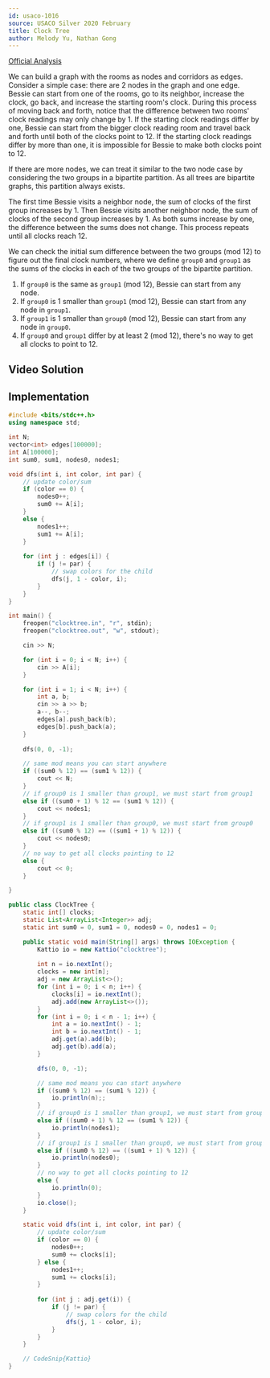 ```yaml
---
id: usaco-1016
source: USACO Silver 2020 February
title: Clock Tree
author: Melody Yu, Nathan Gong
---
```


[Official Analysis](http://www.usaco.org/current/data/sol_clocktree_silver_feb20.html)

We can build a graph with the rooms as nodes and corridors as edges. Consider a simple case: there are 2 nodes in the graph and one edge.
Bessie can start from one of the rooms, go to its neighbor, increase the clock, go back, and increase the starting room's clock.
During this process of moving back and forth, notice that the difference between two rooms' clock readings may only change by 1.
If the starting clock readings differ by one, Bessie can start from the bigger clock reading room and travel back and forth until both of the clocks point to 12.
If the starting clock readings differ by more than one, it is impossible for Bessie to make both clocks point to 12.

If there are more nodes, we can treat it similar to the two node case by considering the two groups in a bipartite partition. As all trees are bipartite graphs, this partition always exists.

The first time Bessie visits a neighbor node, the sum of clocks of the first group increases by 1.
Then Bessie visits another neighbor node, the sum of clocks of the second group increases by 1.
As both sums increase by one, the difference between the sums does not change.
This process repeats until all clocks reach 12.

We can check the initial sum difference between the two groups (mod 12) to figure out the final clock numbers, where we define $\texttt{group0}$ and $\texttt{group1}$ as the sums of the clocks in each of the two groups of the bipartite partition.

1. If $\texttt{group0}$ is the same as $\texttt{group1}$ (mod 12), Bessie can start from any node.
2. If $\texttt{group0}$ is 1 smaller than $\texttt{group1}$ (mod 12), Bessie can start from any node in $\texttt{group1}$.
3. If $\texttt{group1}$ is 1 smaller than $\texttt{group0}$ (mod 12), Bessie can start from any node in $\texttt{group0}$.
4. If $\texttt{group0}$ and $\texttt{group1}$ differ by at least 2 (mod 12), there's no way to get all clocks to point to 12.

## Video Solution

<Youtube id="vMA54A2AT0I" />

## Implementation

<LanguageSection>

<CPPSection>

```cpp
#include <bits/stdc++.h>
using namespace std;

int N;
vector<int> edges[100000];
int A[100000];
int sum0, sum1, nodes0, nodes1;

void dfs(int i, int color, int par) {
	// update color/sum
	if (color == 0) {
		nodes0++;
		sum0 += A[i];
	}
	else {
		nodes1++;
		sum1 += A[i];
	}
	
	for (int j : edges[i]) {				   
		if (j != par) {
			// swap colors for the child
			dfs(j, 1 - color, i);
		}
	}
}

int main() {
	freopen("clocktree.in", "r", stdin);
	freopen("clocktree.out", "w", stdout);

	cin >> N;

	for (int i = 0; i < N; i++) {
		cin >> A[i];
	}

	for (int i = 1; i < N; i++) {	
		int a, b;
		cin >> a >> b;
		a--, b--;
		edges[a].push_back(b);
		edges[b].push_back(a);
	}
	
	dfs(0, 0, -1);

	// same mod means you can start anywhere
	if ((sum0 % 12) == (sum1 % 12)) {
		cout << N;
	}
	// if group0 is 1 smaller than group1, we must start from group1
	else if ((sum0 + 1) % 12 == (sum1 % 12)) {
		cout << nodes1;
	}
	// if group1 is 1 smaller than group0, we must start from group0
	else if ((sum0 % 12) == ((sum1 + 1) % 12)) {
		cout << nodes0;
	}
	// no way to get all clocks pointing to 12
	else {
		cout << 0;
	}

}
```

</CPPSection>

<JavaSection>

```java
public class ClockTree {
	static int[] clocks;
	static List<ArrayList<Integer>> adj;
	static int sum0 = 0, sum1 = 0, nodes0 = 0, nodes1 = 0;

	public static void main(String[] args) throws IOException {
		Kattio io = new Kattio("clocktree");
		
		int n = io.nextInt();
		clocks = new int[n];
		adj = new ArrayList<>();
		for (int i = 0; i < n; i++) {
			clocks[i] = io.nextInt();
			adj.add(new ArrayList<>());
		}
		for (int i = 0; i < n - 1; i++) {
			int a = io.nextInt() - 1;
			int b = io.nextInt() - 1;
			adj.get(a).add(b);
			adj.get(b).add(a);
		}

		dfs(0, 0, -1);

		// same mod means you can start anywhere
		if ((sum0 % 12) == (sum1 % 12)) {
			io.println(n);;
		}
		// if group0 is 1 smaller than group1, we must start from group1
		else if ((sum0 + 1) % 12 == (sum1 % 12)) {
			io.println(nodes1);
		}
		// if group1 is 1 smaller than group0, we must start from group0
		else if ((sum0 % 12) == ((sum1 + 1) % 12)) {
			io.println(nodes0);
		}
		// no way to get all clocks pointing to 12
		else {
			io.println(0);
		}
		io.close();
	}

	static void dfs(int i, int color, int par) {
		// update color/sum
		if (color == 0) {
			nodes0++;
			sum0 += clocks[i];
		} else {
			nodes1++;
			sum1 += clocks[i];
		}
		
		for (int j : adj.get(i)) {				   
			if (j != par) {
				// swap colors for the child
				dfs(j, 1 - color, i);
			}
		}
	}

	// CodeSnip{Kattio}
}
```

</JavaSection>

</LanguageSection>
